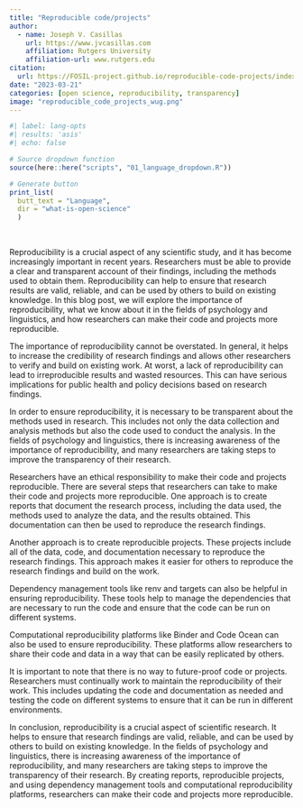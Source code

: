 ```yaml
---
title: "Reproducible code/projects"
author: 
  - name: Joseph V. Casillas
    url: https://www.jvcasillas.com
    affiliation: Rutgers University
    affiliation-url: www.rutgers.edu
citation: 
  url: https://FOSIL-project.github.io/reproducible-code-projects/index.html
date: "2023-03-21"
categories: [open science, reproducibility, transparency]
image: "reproducible_code_projects_wug.png"
---
```


```r
#| label: lang-opts
#| results: 'asis'
#| echo: false

# Source dropdown function
source(here::here("scripts", "01_language_dropdown.R"))

# Generate button
print_list(
  butt_text = "Language", 
  dir = "what-is-open-science"
  )
```

<br>

Reproducibility is a crucial aspect of any scientific study, and it has become increasingly important in recent years. Researchers must be able to provide a clear and transparent account of their findings, including the methods used to obtain them. Reproducibility can help to ensure that research results are valid, reliable, and can be used by others to build on existing knowledge. In this blog post, we will explore the importance of reproducibility, what we know about it in the fields of psychology and linguistics, and how researchers can make their code and projects more reproducible.

The importance of reproducibility cannot be overstated. In general, it helps to increase the credibility of research findings and allows other researchers to verify and build on existing work. At worst, a lack of reproducibility can lead to irreproducible results and wasted resources. This can have serious implications for public health and policy decisions based on research findings.

In order to ensure reproducibility, it is necessary to be transparent about the methods used in research. This includes not only the data collection and analysis methods but also the code used to conduct the analysis. In the fields of psychology and linguistics, there is increasing awareness of the importance of reproducibility, and many researchers are taking steps to improve the transparency of their research.

Researchers have an ethical responsibility to make their code and projects reproducible. There are several steps that researchers can take to make their code and projects more reproducible. One approach is to create reports that document the research process, including the data used, the methods used to analyze the data, and the results obtained. This documentation can then be used to reproduce the research findings.

Another approach is to create reproducible projects. These projects include all of the data, code, and documentation necessary to reproduce the research findings. This approach makes it easier for others to reproduce the research findings and build on the work.

Dependency management tools like renv and targets can also be helpful in ensuring reproducibility. These tools help to manage the dependencies that are necessary to run the code and ensure that the code can be run on different systems.

Computational reproducibility platforms like Binder and Code Ocean can also be used to ensure reproducibility. These platforms allow researchers to share their code and data in a way that can be easily replicated by others.

It is important to note that there is no way to future-proof code or projects. Researchers must continually work to maintain the reproducibility of their work. This includes updating the code and documentation as needed and testing the code on different systems to ensure that it can be run in different environments.

In conclusion, reproducibility is a crucial aspect of scientific research. It helps to ensure that research findings are valid, reliable, and can be used by others to build on existing knowledge. In the fields of psychology and linguistics, there is increasing awareness of the importance of reproducibility, and many researchers are taking steps to improve the transparency of their research. By creating reports, reproducible projects, and using dependency management tools and computational reproducibility platforms, researchers can make their code and projects more reproducible.
